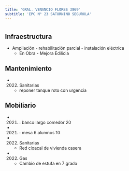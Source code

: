 ```yaml
---
title: 'GRAL. VENANCIO FLORES 3869'
subtitle: 'EPC N° 23 SATURNINO SEGUROLA'
---
```


#
## Infraestructura

* Ampliación - rehabilitación parcial - instalación eléctrica 
    + En Obra - Mejora Edilicia 


## Mantenimiento

*  (2022) Sanitarias 
    + reponer tanque roto con urgencia


## Mobiliario

*  (2021) : banco largo comedor 20 

*  (2021) : mesa 6 alumnos 10 




*  (2022) Sanitarias 
    + Red cloacal de vivienda casera

*  (2022) Gas 
    + Cambio de estufa en 7 grado







